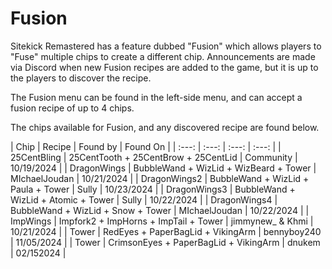 # Fusion

Sitekick Remastered has a feature dubbed "Fusion" which allows players to "Fuse" multiple chips to create a different chip.  Announcements are made via Discord when new Fusion recipes are added to the game, but it is up to the players to discover the recipe.

The Fusion menu can be found in the left-side menu, and can accept a fusion recipe of up to 4 chips.

The chips available for Fusion, and any discovered recipe are found below.

<div>
| Chip | Recipe | Found by | Found On |
| :---: | :---: | :---: | :---: |
| 25CentBling | 25CentTooth + 25CentBrow + 25CentLid | Community | 10/19/2024 |
| DragonWings | BubbleWand + WizLid + WizBeard + Tower | MIchaelJoudan | 10/21/2024 |
| DragonWings2 | BubbleWand + WizLid + Paula + Tower | Sully | 10/23/2024 |
| DragonWings3 | BubbleWand + WizLid + Atomic + Tower | Sully | 10/22/2024 |
| DragonWings4 | BubbleWand + WizLid + Snow + Tower | MIchaelJoudan | 10/22/2024 |
| ImpWings | Impfork2 + ImpHorns + ImpTail + Tower | jimmynew_ & Khmi | 10/21/2024 |
| Tower | RedEyes + PaperBagLid + VikingArm | bennyboy240 | 11/05/2024 |
| Tower | CrimsonEyes + PaperBagLid + VikingArm | dnukem | 02/152024 |
</div>
